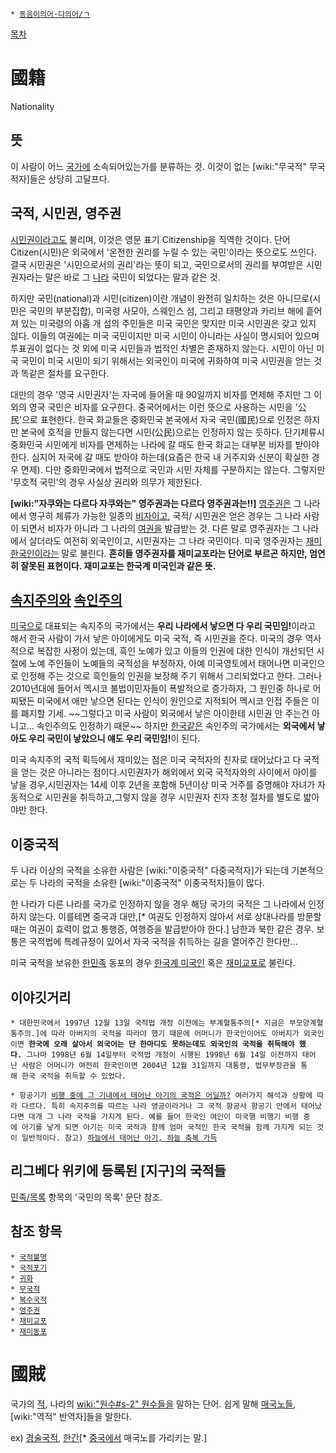  * [[동음이의어·다의어/ㄱ]]

[[목차]]
= 國籍 =
Nationality
== 뜻 ==
이 사람이 어느 [[국가]]에 소속되어있는가를 분류하는 것. 이것이 없는 [wiki:"무국적" 무국적자]들은 상당히 고달프다. 
== 국적, 시민권, 영주권 ==
[[시민권]]이라고도 불리며, 이것은 영문 표기 Citizenship을 직역한 것이다. 단어 Citizen(시민)은 외국에서 '온전한 권리를 누릴 수 있는 국민'이라는 뜻으로도 쓰인다. 결국 시민권은 '시민으로서의 권리'라는 뜻이 되고, 국민으로서의 권리를 부여받은 시민권자라는 말은 바로 그 [[나라]] 국민이 되었다는 말과 같은 것. 

하지만 국민(national)과 시민(citizen)이란 개념이 완전히 일치하는 것은 아니므로(시민은 국민의 부분집합), 미국령 사모아, 스웨인스 섬, 그리고 태평양과 카리브 해에 흩어져 있는 미국령의 아홉 개 섬의 주민들은 미국 국민은 맞지만 미국 시민권은 갖고 있지 않다. 이들의 여권에는 미국 국민이지만 미국 시민이 아니라는 사실이 명시되어 있으며 투표권이 없다는 것 외에 미국 시민들과 법적인 차별은 존재하지 않는다. 시민이 아닌 미국 국민이 미국 시민이 되기 위해서는 외국인이 미국에 귀화하여 미국 시민권을 얻는 것과 똑같은 절차를 요구한다. 

대만의 경우 '영국 시민권자'는 자국에 들어올 때 90일까지 비자를 면제해 주지만 그 이외의 영국 국민은 비자를 요구한다. 중국어에서는 이런 뜻으로 사용하는 시민을 '公民'으로 표현한다. 한국 화교들은 중화민국 본국에서 자국 국민(國民)으로 인정은 하지만 본국에 호적을 만들지 않는다면 시민(公民)으로는 인정하지 않는 듯하다. 단기체류시 중화민국 시민에게 비자를 면제하는 나라에 갈 때도 한국 화교는 대부분 비자를 받아야 한다. 심지어 자국에 갈 때도 받아야 하는데(요즘은 한국 내 거주지와 신분이 확실한 경우 면제). 다만 중화민국에서 법적으로 국민과 시민 자체를 구분하지는 않는다. 그렇지만 '무호적 국민'의 경우 사실상 권리와 의무가 제한된다.

'''[wiki:"자쿠와는 다르다 자쿠와는" 영주권과는 다르다 영주권과는!!]''' [[영주권]]은 그 나라에서 영구히 체류가 가능한 일종의 [[비자]]이고, 국적/ 시민권은 얻은 경우는 그 나라 사람이 되면서 비자가 아니라 그 나라의 [[여권]]을 발급받는 것. 다른 말로 영주권자는 그 나라에서 살더라도 여전히 외국인이고, 시민권자는 그 나라 국민이다. 미국 영주권자는 [[재미한국인]]이라는 말로 불린다. '''흔히들 영주권자를 재미교포라는 단어로 부르곤 하지만, 엄연히 잘못된 표현이다. 재미교포는 한국계 미국인과 같은 뜻.'''
== [[속지주의]]와 [[속인주의]] ==
[[미국]]으로 대표되는 속지주의 국가에서는 '''우리 나라에서 낳으면 다 우리 국민임!'''이라고 해서 한국 사람이 가서 낳은 아이에게도 미국 국적, 즉 시민권을 준다. 미국의 경우 역사적으로 복잡한 사정이 있는데, 흑인 노예가 있고 이들의 인권에 대한 인식이 개선되던 시절에 노예 주인들이 노예들의 국적성을 부정하자, 아예 미국영토에서 태어나면 미국인으로 인정해 주는 것으로 흑인들의 인권을 보장해 주기 위해서 그리되었다고 한다. 그러나 2010년대에 들어서 멕시코 불법이민자들이 폭발적으로 증가하자, 그 원인중 하나로 어찌됐든 미국에서 애만 낳으면 된다는 인식이 원인으로 지적되어 멕시코 인접 주들은 이를 폐지할 기세.  ~~그렇다고 미국 사람이 외국에서 낳은 아이한테 시민권 안 주는건 아니고... 속인주의도 인정하기 때문~~ 하지만 [[한국]]같은 속인주의 국가에서는 '''외국에서 낳아도 우리 국민이 낳았으니 얘도 우리 국민임!'''이 된다.

미국 속지주의 국적 획득에서 재미있는 점은 미국 국적자의 친자로 태어났다고 다 국적을 얻는 것은 아니라는 점이다.시민권자가 해외에서 외국 국적자와의 사이에서 아이를 낳을 경우,시민권자는 14세 이후 2년을 포함해 5년이상 미국 거주를 증명해야 자녀가 자동적으로 시민권을 취득하고,그렇지 않을 경우 시민권자 친자 초청 절차를 별도로 밟아야만 한다.
== 이중국적 ==
두 나라 이상의 국적을 소유한 사람은 [wiki:"이중국적" 다중국적자]가 되는데 기본적으로는 두 나라의 국적을 소유한 [wiki:"이중국적" 이중국적자]들이 많다.

한 나라가 다른 나라를 국가로 인정하지 않을 경우 해당 국가의 국적은 그 나라에서 인정하지 않는다. 이를테면 중국과 대만,[* 여권도 인정하지 않아서 서로 상대나라를 방문할때는 여권이 효력이 없고 통행증, 여행증을 발급받아야 한다.] 남한과 북한 같은 경우. 보통은 국적법에 특례규정이 있어서 자국 국적을 취득하는 길을 열어주긴 한다만...

미국 국적을 보유한 [[한민족]] 동포의 경우 [[한국계 미국인]] 혹은 [[재미교포]]로 불린다.

== 이야깃거리 ==
 * 대한민국에서 1997년 12월 13일 국적법 개정 이전에는 부계혈통주의[* 지금은 부모양계혈통주의.]에 따라 아버지의 국적을 따라야 했기 때문에 어머니가 한국인이어도 아버지가 외국인이면 '''한국에 오래 살아서 외국어는 단 한마디도 못하는데도 외국인의 국적을 취득해야 했다.''' 그나마 1998년 6월 14일부터 국적법 개정이 시행된 1998년 6월 14일 이전까지 태어난 사람은 어머니가 여전히 한국인이면 2004년 12월 31일까지 대통령, 법무부장관을 통해 한국 국적을 취득할 수 있었다.

 * 항공기가 [http://www.airtravelinfo.kr/xe/1866 비행 중에 그 기내에서 태어난 아기의 국적은 어딜까?] 여러가지 해석과 상황에 따라 다르다. 특히 속지주의를 따르는 나라 영공이라거나 그 국적 항공사 항공기 안에서 태어났다면 대개 그 나라 국적을 가지게 된다. 예를 들어 한국인 여인이 미국행 비행기 비행 중에 아기를 낳게 되면 아기는 미국 국적과 함께 엄마 국적인 한국 국적을 함께 가지게 되는 것이 일반적이다. 참고) [http://www.airtravelinfo.kr/xe/46810 하늘에서 태어난 아기, 하늘 축복 가득]

== 리그베다 위키에 등록된 [지구]의 국적들 ==
[[민족/목록]] 항목의 '국민의 목록' 문단 참조.

== 참조 항목 ==
 * [[국적불명]]
 * [[국적포기]]
 * [[귀화]]
 * [[무국적]]
 * [[복수국적]]
 * [[영주권]]
 * [[재미교포]]
 * [[재미동포]]

= 國賊 =
국가의 [[적]], 나라의 [[wiki:"원수#s-2" 원수]]들을 말하는 단어. 쉽게 말해 [[매국노]]들, [wiki:"역적" 반역자]들을 말한다.

ex) [[경술국적]], [[한간]][* [[중국]]에서 매국노를 가리키는 말.]
